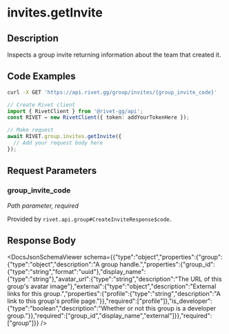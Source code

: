 

# invites.getInvite

## Description

Inspects a group invite returning information about the team that created it.


## Code Examples

<CodeGroup title='Request' tag='GET' label='https://api.rivet.gg/group/invites/{group_invite_code}'>

```bash {{ title: 'cURL' }}
curl -X GET 'https://api.rivet.gg/group/invites/{group_invite_code}'
```

```ts
// Create Rivet client
import { RivetClient } from '@rivet-gg/api';
const RIVET = new RivetClient({ token: addYourTokenHere });

// Make request
await RIVET.group.invites.getInvite({
  // Add your request body here
});
```

</CodeGroup>


## Request Parameters


### group_invite_code

_Path parameter, required_


Provided by `rivet.api.group#CreateInviteResponse$code`.


## Response Body

<DocsJsonSchemaViewer schema={{"type":"object","properties":{"group":{"type":"object","description":"A group handle.","properties":{"group_id":{"type":"string","format":"uuid"},"display_name":{"type":"string"},"avatar_url":{"type":"string","description":"The URL of this group's avatar image"},"external":{"type":"object","description":"External links for this group.","properties":{"profile":{"type":"string","description":"A link to this group's profile page."}},"required":["profile"]},"is_developer":{"type":"boolean","description":"Whether or not this group is a developer group."}},"required":["group_id","display_name","external"]}},"required":["group"]}} />

